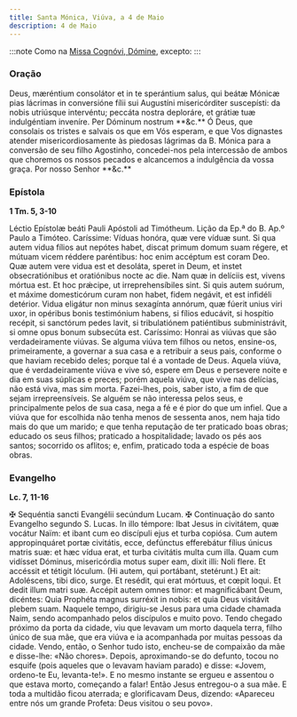 ```yaml
---
title: Santa Mónica, Viúva, a 4 de Maio
description: 4 de Maio
---
```


:::note
Como na [Missa Cognóvi, Dómine](/missal/comum/24nemvirgensnemmartires), excepto:
:::

### Oração

<div class="side-by-side not-content">
  <span>
    Deus, mæréntium consolátor et in te sperántium salus, qui beátæ Mónicæ pias
    lácrimas in conversióne fílii sui Augustíni misericórditer suscepísti: da
    nobis utriúsque intervéntu; peccáta nostra deploráre, et grátiæ tuæ
    indulgéntiam inveníre. Per Dóminum nostrum **&c.**
  </span>
  <span>
    Ó Deus, que consolais os tristes e salvais os que em Vós esperam, e que Vos
    dignastes atender misericordiosamente às piedosas lágrimas da B. Mónica para
    a conversão de seu filho Agostinho, concedei-nos pela intercessão de ambos
    que choremos os nossos pecados e alcancemos a indulgência da vossa graça.
    Por nosso Senhor **&c.**
  </span>
</div>

### Epístola

**1 Tm. 5, 3-10**

<div class="side-by-side not-content">
  <span>
    Léctio Epístolæ beáti Pauli Apóstoli ad Timótheum.
  </span>
  <span>Lição da Ep.ª do B. Ap.º Paulo a Timóteo.</span>
  <span>
    Caríssime: Víduas honóra, quæ vere víduæ sunt. Si qua autem vidua fílios aut
    nepótes habet, discat primum domum suam régere, et mútuam vicem réddere
    paréntibus: hoc enim accéptum est coram Deo. Quæ autem vere vidua est et
    desoláta, speret in Deum, et instet obsecratiónibus et oratiónibus nocte ac
    die. Nam quæ in delíciis est, vivens mórtua est. Et hoc prǽcipe, ut
    irreprehensíbiles sint. Si quis autem suórum, et máxime domesticórum curam
    non habet, fidem negávit, et est infidéli detérior. Vidua eligátur non minus
    sexagínta annórum, quæ fúerit unius viri uxor, in opéribus bonis testimónium
    habens, si fílios educávit, si hospítio recépit, si sanctórum pedes lavit,
    si tribulatiónem patiéntibus subministrávit, si omne opus bonum subsecúta
    est.
  </span>
  <span>
    Caríssimo: Honrai as viúvas que são verdadeiramente viúvas. Se alguma viúva
    tem filhos ou netos, ensine-os, primeiramente, a governar a sua casa e a
    retribuir a seus pais, conforme o que haviam recebido deles; porque tal é a
    vontade de Deus. Aquela viúva, que é verdadeiramente viúva e vive só, espere
    em Deus e persevere noite e dia em suas súplicas e preces; porém aquela
    viúva, que vive nas delícias, não está viva, mas sim morta. Fazei-lhes,
    pois, saber isto, a fim de que sejam irrepreensíveis. Se alguém se não
    interessa pelos seus, e principalmente pelos de sua casa, nega a fé e é pior
    do que um infiel. Que a viúva que for escolhida não tenha menos de sessenta
    anos, nem haja tido mais do que um marido; e que tenha reputação de ter
    praticado boas obras; educado os seus filhos; praticado a hospitalidade;
    lavado os pés aos santos; socorrido os aflitos; e, enfim, praticado toda a
    espécie de boas obras.
  </span>
</div>

### Evangelho

**Lc. 7, 11-16**

<div class="side-by-side not-content">
  <span>
    <span class="text-red-500">✠</span> Sequéntia sancti Evangélii secúndum
    Lucam.
  </span>
  <span>
    <span class="text-red-500">✠</span> Continuação do santo Evangelho segundo
    S. Lucas.
  </span>
  <span>
    In illo témpore: Ibat Jesus in civitátem, quæ vocátur Naïm: et ibant cum eo
    discípuli ejus et turba copiósa. Cum autem appropinquáret portæ civitátis,
    ecce, defúnctus efferebátur fílius únicus matris suæ: et hæc vídua erat, et
    turba civitátis multa cum illa. Quam cum vidísset Dóminus, misericórdia
    motus super eam, dixit illi: Noli flere. Et accéssit et tétigit lóculum. (Hi
    autem, qui portábant, stetérunt.) Et ait: Adoléscens, tibi dico, surge. Et
    resédit, qui erat mórtuus, et cœpit loqui. Et dedit illum matri suæ. Accépit
    autem omnes timor: et magnificábant Deum, dicéntes: Quia Prophéta magnus
    surréxit in nobis: et quia Deus visitávit plebem suam.
  </span>
  <span>
    Naquele tempo, dirigiu-se Jesus para uma cidade chamada Naim, sendo
    acompanhado pelos discípulos e muito povo. Tendo chegado próximo da porta da
    cidade, viu que levavam um morto daquela terra, filho único de sua mãe, que
    era viúva e ia acompanhada por muitas pessoas da cidade. Vendo, então, o
    Senhor tudo isto, encheu-se de compaixão da mãe e disse-lhe: «Não chores».
    Depois, aproximando-se do defunto, tocou no esquife (pois aqueles que o
    levavam haviam parado) e disse: «Jovem, ordeno-te Eu, levanta-te!». E no
    mesmo instante se ergueu e assentou o que estava morto, começando a falar!
    Então Jesus entregou-o a sua mãe. E toda a multidão ficou aterrada; e
    glorificavam Deus, dizendo: «Apareceu entre nós um grande Profeta: Deus
    visitou o seu povo».
  </span>
</div>
